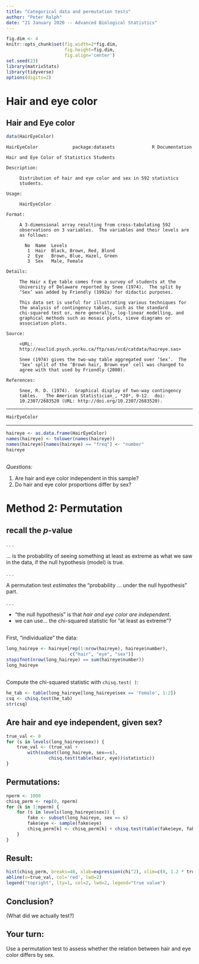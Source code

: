 ```yaml
---
title: "Categorical data and permutation tests"
author: "Peter Ralph"
date: "21 January 2020 -- Advanced Biological Statistics"
---
```


```r
fig.dim <- 4
knitr::opts_chunk$set(fig.width=2*fig.dim,
                      fig.height=fig.dim,
                      fig.align='center')
set.seed(23)
library(matrixStats)
library(tidyverse)
options(digits=2)
```

# Hair and eye color

## Hair and Eye color

```r
data(HairEyeColor)
```
```
HairEyeColor             package:datasets              R Documentation

Hair and Eye Color of Statistics Students

Description:

     Distribution of hair and eye color and sex in 592 statistics
     students.

Usage:

     HairEyeColor
     
Format:

     A 3-dimensional array resulting from cross-tabulating 592
     observations on 3 variables.  The variables and their levels are
     as follows:

       No  Name  Levels                    
        1  Hair  Black, Brown, Red, Blond  
        2  Eye   Brown, Blue, Hazel, Green 
        3  Sex   Male, Female              
      
Details:

     The Hair x Eye table comes from a survey of students at the
     University of Delaware reported by Snee (1974).  The split by
     ‘Sex’ was added by Friendly (1992a) for didactic purposes.

     This data set is useful for illustrating various techniques for
     the analysis of contingency tables, such as the standard
     chi-squared test or, more generally, log-linear modelling, and
     graphical methods such as mosaic plots, sieve diagrams or
     association plots.

Source:

     <URL:
     http://euclid.psych.yorku.ca/ftp/sas/vcd/catdata/haireye.sas>

     Snee (1974) gives the two-way table aggregated over ‘Sex’.  The
     ‘Sex’ split of the ‘Brown hair, Brown eye’ cell was changed to
     agree with that used by Friendly (2000).

References:

     Snee, R. D. (1974).  Graphical display of two-way contingency
     tables.  _The American Statistician_, *28*, 9-12.  doi:
     10.2307/2683520 (URL: http://doi.org/10.2307/2683520).

```

----------------

```r
HairEyeColor
```

---------------

```r
haireye <- as.data.frame(HairEyeColor)
names(haireye) <- tolower(names(haireye))
names(haireye)[names(haireye) == "freq"] <- "number"
haireye
```

## 

*Questions:* 

1. Are hair and eye color independent in this sample?
2. Do hair and eye color proportions differ by sex?



# Method 2: Permutation

## recall the $p$-value

. . .

... is the probability of seeing something at least as extreme as what we saw in the data,
if the null hypothesis (model) is true.

. . .

A permutation test *estimates* the "probability ... under the null hypothesis" part.

. . .

- "the null hypothesis" is that *hair and eye color are independent*.
- we can use... the chi-squared statistic for "at least as extreme"?

##

First, "individualize" the data:
```r
long_haireye <- haireye[rep(1:nrow(haireye), haireye$number), 
                        c("hair", "eye", "sex")]
stopifnot(nrow(long_haireye) == sum(haireye$number))
long_haireye
```

##

Compute the chi-squared statistic with `chisq.test( )`:
```r
he_tab <- table(long_haireye[long_haireye$sex == 'Female', 1:2])
csq <- chisq.test(he_tab)
str(csq)
```

##  Are hair and eye independent, given sex?

```r
true_val <- 0
for (s in levels(long_haireye$sex)) {
    true_val <- (true_val + 
        with(subset(long_haireye, sex==s), 
                chisq.test(table(hair, eye))$statistic))
}
```

## Permutations:

```r
nperm <- 1000
chisq_perm <- rep(0, nperm)
for (k in 1:nperm) {
    for (s in levels(long_haireye$sex)) {
        fake <- subset(long_haireye, sex == s)
        fake$eye <- sample(fake$eye)
        chisq_perm[k] <- chisq_perm[k] + chisq.test(table(fake$eye, fake$hair))$statistic
    }
}
```

## Result:

```r
hist(chisq_perm, breaks=40, xlab=expression(chi^2), xlim=c(0, 1.2 * true_val), main='bootstrap distribution of chi-squared value')
abline(v=true_val, col='red', lwd=2)
legend("topright", lty=1, col=2, lwd=2, legend="true value")
```

## Conclusion?

(What did we actually test?)


## Your turn:

Use a permutation test to assess
whether the relation between hair and eye color differs by sex.



